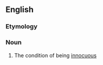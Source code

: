 ==English==

===Etymology===
{{suffix|en|innocuous|ness}}

===Noun===
{{en-noun|-|es}}

# The condition of being [[innocuous]]